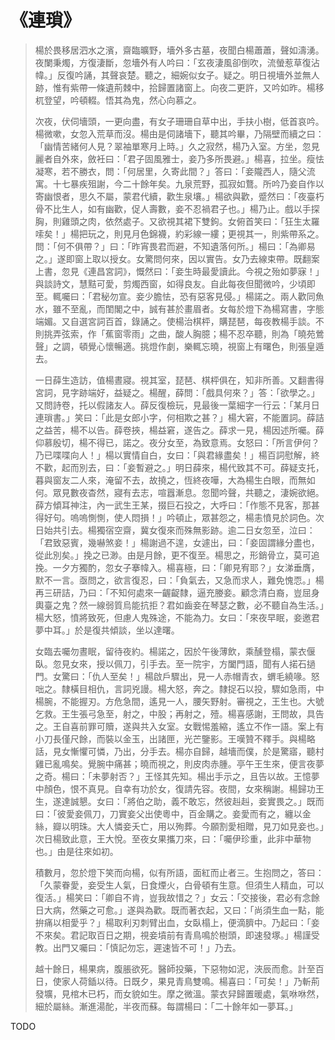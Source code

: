 # 《連瑣》

> 楊於畏移居泗水之濱，齋臨曠野，墻外多古墓，夜聞白楊蕭蕭，聲如濤湧。夜闌秉燭，方復淒斷，忽墻外有人吟曰：「玄夜淒風卻倒吹，流螢惹草復沾幃。」反復吟誦，其聲哀楚。聽之，細婉似女子。疑之。明日視墻外並無人跡，惟有紫帶一條遺荊棘中，拾歸置諸窗上。向夜二更許，又吟如昨。楊移杌登望，吟頓輟。悟其為鬼，然心向慕之。
>
> 次夜，伏伺墻頭，一更向盡，有女子珊珊自草中出，手扶小樹，低首哀吟。楊微嗽，女忽入荒草而沒。楊由是伺諸墻下，聽其吟畢，乃隔壁而續之曰：「幽情苦緒何人見？翠袖單寒月上時。」久之寂然，楊乃入室。方坐，忽見麗者自外來，斂衽曰：「君子固風雅士，妾乃多所畏避。」楊喜，拉坐。瘦怯凝寒，若不勝衣，問：「何居里，久寄此間？」答曰：「妾隴西人，隨父流寓。十七暴疾殂謝，今二十餘年矣。九泉荒野，孤寂如鶩。所吟乃妾自作以寄幽恨者，思久不屬，蒙君代續，歡生泉壤。」楊欲與歡，蹙然曰：「夜臺朽骨不比生人，如有幽歡，促人壽數，妾不忍禍君子也。」楊乃止。戲以手探胸，則雞頭之肉，依然處子。又欲視其裙下雙鉤。女俯首笑曰：「狂生太羅嗦矣！」楊把玩之，則見月色錦襪，約彩線一縷；更視其一，則紫帶系之。問：「何不俱帶？」曰：「昨宵畏君而避，不知遺落何所。」楊曰：「為卿易之。」遂即窗上取以授女。女驚問何來，因以實告。女乃去線束帶。既翻案上書，忽見《連昌宮詞》，慨然曰：「妾生時最愛讀此。今視之殆如夢寐！」與談詩文，慧黠可愛，剪燭西窗，如得良友。自此每夜但聞微吟，少頃即至。輒囑曰：「君秘勿宣。妾少膽怯，恐有惡客見侵。」楊諾之。兩人歡同魚水，雖不至亂，而閨閣之中，誠有甚於畫眉者。女每於燈下為楊寫書，字態端媚。又自選宮詞百首，錄誦之。使楊治棋枰，購琵琶，每夜教楊手談。不則挑弄弦索，作「蕉窗零雨」之曲，酸人胸臆；楊不忍卒聽，則為「曉苑鶯聲」之調，頓覺心懷暢適。挑燈作劇，樂輒忘曉，視窗上有曙色，則張皇遁去。
>
> 一日薛生造訪，值楊晝寢。視其室，琵琶、棋枰俱在，知非所善。又翻書得宮詞，見字跡端好，益疑之。楊醒，薛問：「戲具何來？」答：「欲學之。」又問詩卷，托以假諸友人。薛反復檢玩，見最後一葉細字一行云：「某月日連瑣書。」笑曰：「此是女郎小字，何相欺之甚？」楊大窘，不能置詞。薛詰之益苦，楊不以告。薛卷挾，楊益窘，遂告之。薛求一見，楊因述所囑。薛仰慕殷切，楊不得已，諾之。夜分女至，為致意焉。女怒曰：「所言伊何？乃已喋喋向人！」楊以實情自白，女曰：「與君緣盡矣！」楊百詞慰解，終不歡，起而別去，曰：「妾暫避之。」明日薛來，楊代致其不可。薛疑支托，暮與窗友二人來，淹留不去，故撓之，恆終夜嘩，大為楊生白眼，而無如何。眾見數夜杳然，寢有去志，喧囂漸息。忽聞吟聲，共聽之，淒婉欲絕。薛方傾耳神注，內一武生王某，掇巨石投之，大呼曰：「作態不見客，那甚得好句。嗚嗚惻惻，使人悶損！」吟頓止，眾甚怨之，楊恚憤見於詞色。次日始共引去。楊獨宿空齋，冀女復來而殊無影跡。逾二日女忽至，泣曰：「君致惡賓，幾嚇煞妾！」楊謝過不遑，女遽出，曰：「妾固謂緣分盡也，從此別矣。」挽之已渺。由是月餘，更不復至。楊思之，形銷骨立，莫可追挽。一夕方獨酌，忽女子搴幃入。楊喜極，曰：「卿見宥耶？」女涕垂膺，默不一言。亟問之，欲言復忍，曰：「負氣去，又急而求人，難免愧恧。」楊再三研詰，乃曰：「不知何處來一齷齪隸，逼充媵妾。顧念清白裔，豈屈身輿臺之鬼？然一線弱質烏能抗拒？君如齒妾在琴瑟之數，必不聽自為生活。」楊大怒，憤將致死，但慮人鬼殊途，不能為力。女曰：「來夜早眠，妾邀君夢中耳。」於是復共傾談，坐以達曙。
>
> 女臨去囑勿晝眠，留待夜約。楊諾之，因於午後薄飲，乘醺登榻，蒙衣偃臥。忽見女來，授以佩刀，引手去。至一院宇，方闔門語，聞有人掿石撾門。女驚曰：「仇人至矣！」楊啟戶驟出，見一人赤帽青衣，蝟毛繞喙。怒咄之。隸橫目相仇，言詞兇謾。楊大怒，奔之。隸捉石以投，驟如急雨，中楊腕，不能握刃。方危急間，遙見一人，腰矢野射。審視之，王生也。大號乞救。王生張弓急至，射之，中股；再射之，殪。楊喜感謝，王問故，具告之。王自喜前罪可贖，遂與共入女室。女戰惕羞縮，遙立不作一語。案上有小刀長僅尺餘，而裝以金玉，出諸匣，光芒鑒影。王嘆贊不釋手。與楊略話，見女慚懼可憐，乃出，分手去。楊亦自歸，越墻而僕，於是驚寤，聽村雞已亂鳴矣。覺腕中痛甚；曉而視之，則皮肉赤腫。亭午王生來，便言夜夢之奇。楊曰：「未夢射否？」王怪其先知。楊出手示之，且告以故。王憶夢中顏色，恨不真見。自幸有功於女，復請先容。夜間，女來稱謝。楊歸功王生，遂達誠懇。女曰：「將伯之助，義不敢忘，然彼赳赳，妾實畏之。」既而曰：「彼愛妾佩刀，刀實妾父出使粵中，百金購之。妾愛而有之，纏以金絲，瓣以明珠。大人憐妾夭亡，用以殉葬。今願割愛相贈，見刀如見妾也。」次日楊致此意，王大悅。至夜女果攜刀來，曰：「囑伊珍重，此非中華物也。」由是往來如初。
>
> 積數月，忽於燈下笑而向楊，似有所語，面紅而止者三。生抱問之，答曰：「久蒙眷愛，妾受生人氣，日食煙火，白骨頓有生意。但須生人精血，可以復活。」楊笑曰：「卿自不肯，豈我故惜之？」女云：「交接後，君必有念餘日大病，然藥之可愈。」遂與為歡。既而著衣起，又曰：「尚須生血一點，能拚痛以相愛乎？」楊取利刃刺臂出血，女臥榻上，便滴臍中。乃起曰：「妾不來矣。君記取百日之期，視妾墳前有青鳥鳴於樹頭，即速發塚。」楊謹受教。出門又囑曰：「慎記勿忘，遲速皆不可！」乃去。
>
> 越十餘日，楊果病，腹脹欲死。醫師投藥，下惡物如泥，浹辰而愈。計至百日，使家人荷鍤以待。日既夕，果見青鳥雙鳴。楊喜曰：「可矣！」乃斬荊發壙，見棺木已朽，而女貌如生。摩之微溫。蒙衣舁歸置暖處，氣咻咻然，細於屬絲。漸進湯酡，半夜而蘇。每謂楊曰：「二十餘年如一夢耳。」

TODO

